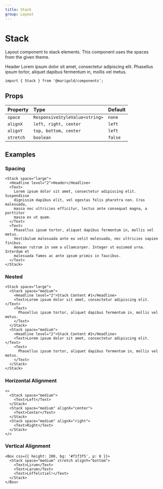 ```yaml
---
title: Stack
group: Layout
---
```


# Stack

Layout component to stack elements. This component uses the spaces from the given theme.

<Box border="1px solid #ced4da" bg="#e9ecef" p="small">
  <Stack space="small">
    <Headline level="2">Header</Headline>
    <Text>Lorem ipsum dolor sit amet, consectetur adipiscing elit.</Text>
    <Text>
      Phasellus ipsum tortor, aliquet dapibus fermentum in, mollis vel metus.
    </Text>
  </Stack>
</Box>

```tsx onlyCode
import { Stack } from '@marigold/components';
```

## Props

| Property  | Type                           | Default |
| :-------- | :----------------------------- | :------ |
| `space`   | `ResponsiveStyleValue<string>` | `none`  |
| `alignX`  | `left, right, center`          | `left`  |
| `alignY`  | `top, bottom, center`          | `left`  |
| `stretch` | `boolean`                      | `false` |

## Examples

### Spacing

```tsx
<Stack space="large">
  <Headline level="2">Header</Headline>
  <Text>
    Lorem ipsum dolor sit amet, consectetur adipiscing elit. Suspendisse
    dignissim dapibus elit, vel egestas felis pharetra non. Cras malesuada,
    massa nec ultricies efficitur, lectus ante consequat magna, a porttitor
    massa ex ut quam.
  </Text>
  <Text>
    Phasellus ipsum tortor, aliquet dapibus fermentum in, mollis vel metus.
    Vestibulum malesuada ante eu velit malesuada, nec ultricies sapien finibus.
    Aenean rutrum in sem a ullamcorper. Integer ut euismod urna. Interdum et
    malesuada fames ac ante ipsum primis in faucibus.
  </Text>
</Stack>
```

### Nested

```tsx
<Stack space="large">
  <Stack space="medium">
    <Headline level="2">Stack Content #1</Headline>
    <Text>Lorem ipsum dolor sit amet, consectetur adipiscing elit.</Text>
    <Text>
      Phasellus ipsum tortor, aliquet dapibus fermentum in, mollis vel metus.
    </Text>
  </Stack>
  <Stack space="medium">
    <Headline level="2">Stack Content #2</Headline>
    <Text>Lorem ipsum dolor sit amet, consectetur adipiscing elit.</Text>
    <Text>
      Phasellus ipsum tortor, aliquet dapibus fermentum in, mollis vel metus.
    </Text>
  </Stack>
</Stack>
```

### Horizontal Alignment

```tsx
<>
  <Stack space="medium">
    <Text>Left</Text>
  </Stack>
  <Stack space="medium" alignX="center">
    <Text>Center</Text>
  </Stack>
  <Stack space="medium" alignX="right">
    <Text>Right</Text>
  </Stack>
</>
```

### Vertical Alignment

```tsx
<Box css={{ height: 200, bg: '#f1f3f5', p: 8 }}>
  <Stack space="medium" stretch alignY="bottom">
    <Text>Lirum</Text>
    <Text>Larum</Text>
    <Text>Löffelstiel!</Text>
  </Stack>
</Box>
```
